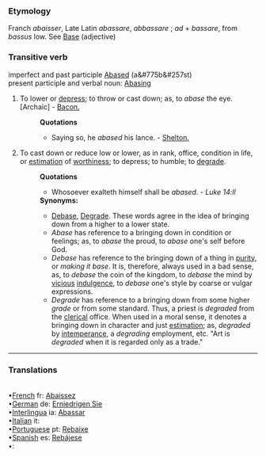 ===Etymology===
Franch ''abaisser'', Late Latin ''abassare'', ''abbassare'' ; ''ad'' + ''bassare'', from ''bassus'' low. See [[Base]] (adjective)
===Transitive verb===
imperfect and past participle [[Abased]] (a&#775b&#257st)<br>
present participle and verbal noun: [[Abasing]] 
#To lower or [[depress]]; to throw or cast down; as, to ''abase'' the eye. [Archaic] - [[Bacon.]]
#:'''Quotations'''
#:*Saying so, he ''abased'' his lance. - [[Shelton.]]
#To cast down or reduce low or lower, as in rank, office, condition in life, or [[estimation]] of [[worthiness]]; to depress; to humble; to [[degrade]].
#:'''Quotations'''
#:*Whosoever exalteth himself shall be ''abased''. - ''Luke 14:ll''
#:'''Synonyms:''' 
#:*[[Debase]], [[Degrade]]. These words agree in the idea of bringing down from a higher to a lower state. 
#:*''Abase'' has reference to a bringing down in condition or feelings; as, to ''abase'' the proud, to ''abase'' one's self before God. 
#:*''Debase'' has reference to the bringing down of a thing in [[purity]], or ''making it base''. It is, therefore, always used in a bad sense, as, to ''debase'' the coin of the kingdom, to ''debase'' the mind by [[vicious]] [[indulgence]], to ''debase'' one's style by coarse or vulgar expressions. 
#:*''Degrade'' has reference to a bringing down from some higher ''grade'' or from some standard. Thus, a priest is ''degraded'' from the [[clerical]] office. When used in a moral sense, it denotes a bringing down in character and just [[estimation]]; as, ''degraded'' by [[intemperance]], a ''degrading'' employment, etc. "Art is ''degraded'' when it is regarded only as a trade."

<HR> <P> <H3>Translations</H3><BR>•[[French]] fr: [[Abaissez]]<BR>•[[German]] de: [[Erniedrigen Sie]]<BR>•[[Interlingua]] ia: [[Abassar]]<BR>•[[Italian]] it: [[]]<BR>•[[Portuguese]] pt: [[Rebaixe]]<BR>•[[Spanish]] es: [[Rebájese]]<BR>•[[]]: [[]]